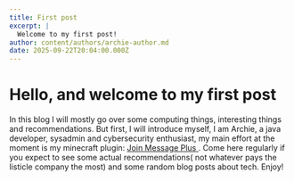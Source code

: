 ```yaml
---
title: First post
excerpt: |
  Welcome to my first post!
author: content/authors/archie-author.md
date: 2025-09-22T20:04:00.000Z
---
```


# Hello, and welcome to my first post

In this blog I will mostly go over some computing things, interesting things and recommendations. But first, I will introduce myself, I am Archie, a java developer, sysadmin and cybersecurity enthusiast, my main effort at the moment is my minecraft plugin: [Join Message Plus ](https://modrinth.com/plugin/jmp). Come here regularly if you expect to see some actual recommendations( not whatever pays the listicle company the most) and some random blog posts about tech. Enjoy!
